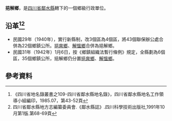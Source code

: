 '''挹解鄉'''，是[[四川省|四川省]][[鄰水縣|鄰水縣]]轄下的一個鄉級行政單位。

== 沿革<ref>《四川省地名錄叢書之109-四川省鄰水縣地名錄》，四川省鄰水縣地名工作領導小組編印，1985.07，第43-52頁</ref><ref>四川省鄰水縣地方志編纂委員會.《鄰水縣誌》.四川科學技術出版社,1991年10月第1版.第68-69頁</ref>==
* 民國29年（1940年），實行新縣制，改3個區為4個區，將43個聯保辦公處合併為22個鄉鎮公所。[[挹爽鄉|挹爽鄉]]、[[解慍鄉|解慍鄉]]合併為挹解鄉。
* 民國31年（1942年）1月6日，按《鄉鎮組織法暫行條例》規定，全縣劃為6個區，35個鄉鎮公所，挹解鄉仍分置[[挹爽鄉|挹爽鄉]]、[[解慍鄉|解慍鄉]]。

== 參考資料 ==
{{reflist}}
{{行政區劃小作品}}
{{鄰水縣行政區劃（民國29年4月至民國31年1月6日）}}
{{鄰水縣行政區劃}}